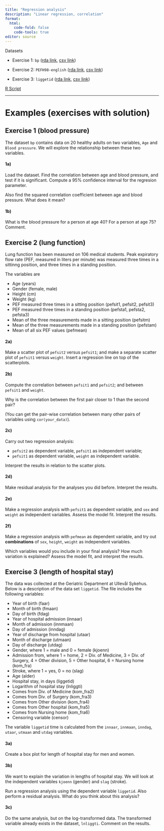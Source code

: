 ```yaml
---
title: "Regression analysis"
description: "Linear regression, correlation"
format: 
  html:
    code-fold: false
    code-tools: true
editor: source
---
```



Datasets

* Exercise 1: `bp` ([rda link](https://github.com/ocbe-uio/teaching_mf9130e/blob/main/lab/data/bp.rda), [csv link](https://github.com/ocbe-uio/teaching_mf9130e/blob/main/lab/data/bp.csv))


* Exercise 2: `PEFH98-english` ([rda link](https://github.com/ocbe-uio/teaching_mf9130e/blob/main/lab/data/PEFH98-english.rda), [csv link](https://github.com/ocbe-uio/teaching_mf9130e/blob/main/lab/data/PEFH98-english.csv))

* Exercise 3: `liggetid` ([rda link](https://github.com/ocbe-uio/teaching_mf9130e/blob/main/lab/data/liggetid.rda), [csv link](https://github.com/ocbe-uio/teaching_mf9130e/blob/main/lab/data/liggetid.csv))


[R Script](https://github.com/ocbe-uio/teaching_mf9130e/blob/main/lab/code/8_linearreg.R)


------------------

# Examples (exercises with solution)


## Exercise 1 (blood pressure)

The dataset `bp` contains data on 20 healthy adults on two variables, `Age` and `Blood pressure`. We will explore the relationship between these two variables.


#### 1a)

Load the dataset. Find the correlation between age and blood pressure, and test if it is significant. Compute a 95% confidence interval for the regresion parameter.  

Also find the squared correlation coefficient between age and blood pressure. What does it mean?


#### 1b)

What is the blood pressure for a person at age 40? For a person at age 75? Comment.




## Exercise 2 (lung function)

Lung function has been measured on 106 medical students. Peak expiratory flow rate (PEF, measured in liters per minute) was measured three times in a sittinng position, and three times in a standing position.

The variables are 

* Age (years)
* Gender (female, male)
* Height (cm)
* Weight (kg)
* PEF measured three times in a sitting position (pefsit1, pefsit2, pefsit3)
* PEF measured three times in a standing position (pefsta1, pefsta2, pefsta3)
* Mean of the three measurements made in a sitting position (pefsitm)
* Mean of the three measurements made in a standing position (pefstam)
* Mean of all six PEF values (pefmean)


#### 2a) 

Make a scatter plot of `pefsit2` versus `pefsit1`; and make a separate scatter plot of `pefsit1` versus `weight`. Insert a regression line on top of the scatterplots. 


#### 2b) 

Compute the correlation between `pefsit1` and `pefsit2`; and between `pefsit1` and `weight`. 

Why is the correlation between the first pair closer to 1 than the second pair?

(You can get the pair-wise correlation between many other pairs of variables using `cor(your_data)`). 


#### 2c) 

Carry out two regression analysis: 

* `pefsit2` as dependent variable, `pefsit1` as independent variable;
* `pefsit1` as dependent variable, `weight` as independent variable.

Interpret the results in relation to the scatter plots.


#### 2d) 

Make residual analysis for the analyses you did before. Interpret the results.



#### 2e)

Make a regression analysis with `pefsit1` as dependent variable, and `sex` and `weight` as independent variables. Assess the model fit. Interpret the results.



#### 2f)

Make a regression analysis with `pefmean` as dependent variable, and try out **combinations** of `sex`, `height`, `weight` as independent variables.

Which variables would you include in your final analysis? How much variation is explained? Assess the model fit, and interpret the results. 




## Exercise 3 (length of hospital stay)

The data was collected at the Geriatric Department at Ullevål Sykehus. Below is a description of the data set `liggetid`. The file includes the following variables:

- Year of birth (faar)
- Month of birth (fmaan)
- Day of birth (fdag)
- Year of hospital admission (innaar)
- Month of admission (innmaan)
- Day of admission (inndag)
- Year of discharge from hospital (utaar)
- Month of discharge (utmaan)
- Day of discharge (utdag)
- Gender, where 1 = male and 0 = female (kjoenn)
- Admission from, where 1 = home, 2 = Div. of Medicine, 3 =
Div. of Surgery, 4 = Other division, 5 = Other hospital, 6 =
Nursing home (kom_fra)
- Stroke, where 1 = yes, 0 = no (slag)
- Age (alder)
- Hospital stay, in days (liggetid)
- Logarithm of hospital stay (lnliggti)
- Comes from Div. of Medicine (kom_fra2)
- Comes from Div. of Surgery (kom_fra3)
- Comes from Other division (kom_fra4)
- Comes from Other hospital (kom_fra5)
- Comes from Nursing home (kom_fra6)
- Censoring variable (censor)

The variable `liggetid` time is calculated from the `innaar`, `innmaan`, `inndag`, `utaar`, `utmaan` and `utdag` variables. 

#### 3a)

Create a box plot for length of hospital stay for men and women.


#### 3b) 

We want to explain the variation in lengths of hospital stay. We will look at the independent variables `kjoenn` (gender) and `slag` (stroke). 

Run a regression analysis using the dependent variable `liggetid`. Also perform a residual analysis. What do you think about this analysis?


#### 3c) 

Do the same analysis, but on the log-transformed data. The transformed variable already exists in the dataset, `lnliggti`. Comment on the results.







